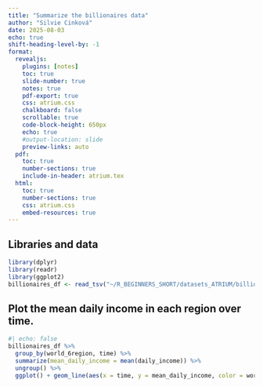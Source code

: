 ```yaml
---
title: "Summarize the billionaires data"
author: "Silvie Cinková"
date: 2025-08-03
echo: true
shift-heading-level-by: -1
format:
  revealjs:
    plugins: [notes]
    toc: true
    slide-number: true
    notes: true
    pdf-export: true
    css: atrium.css
    chalkboard: false
    scrollable: true
    code-block-height: 650px
    echo: true
    #output-location: slide
    preview-links: auto
  pdf:
    toc: true
    number-sections: true
    include-in-header: atrium.tex
  html:
    toc: true
    number-sections: true
    css: atrium.css
    embed-resources: true
---
```


## Libraries and data

```r
library(dplyr)
library(readr)
library(ggplot2)
billionaires_df <- read_tsv("~/R_BEGINNERS_SHORT/datasets_ATRIUM/billionaires_combined.tsv")
```

## Plot the mean daily income in each region over time.

```r
#| echo: false
billionaires_df %>% 
  group_by(world_6region, time) %>% 
  summarize(mean_daily_income = mean(daily_income)) %>% 
  ungroup() %>%
  ggplot() + geom_line(aes(x = time, y = mean_daily_income, color = world_6region))
```
